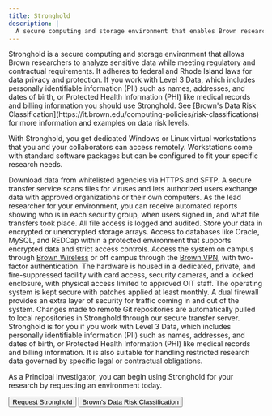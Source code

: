```yaml
---
title: Stronghold
description: |
  A secure computing and storage environment that enables Brown researchers to analyze sensitive data while complying with regulatory or contractual requirements.
---
```


<ContentSection title="Why Use Highly Secure Computing?">
Stronghold is a secure computing and storage environment that allows Brown researchers to analyze sensitive data while
meeting regulatory and contractual requirements. It adheres to federal and Rhode Island laws for data privacy and
protection. If you work with Level 3 Data, which includes personally identifiable information (PII) such as names,
addresses, and dates of birth, or Protected Health Information (PHI) like medical records and billing information you 
should use Stronghold. See [Brown's Data Risk Classification](https://it.brown.edu/computing-policies/risk-classifications)
for more information and examples on data risk levels.

With Stronghold, you get dedicated Windows or Linux virtual workstations that you and your collaborators
can access remotely. Workstations come with standard software packages but can be configured to fit your specific
research needs.
</ContentSection>

<ContentSection title="Security Features">
<CardGroup>
  <StyledCard size="lg" iconName="FaArrowsAltH" title="Secure Data Exchange">
    Download data from whitelisted agencies via HTTPS and SFTP. A secure transfer service scans files for viruses and
    lets authorized users exchange data with approved organizations or their own computers.
  </StyledCard>

  <StyledCard size="lg" iconName="FaEye" title="Monitoring, Auditing & Activity Reporting">
    As the lead researcher for your environment, you can receive automated reports showing who is in each security
    group, when users signed in, and what file transfers took place. All file access is logged and audited.
  </StyledCard>

  <StyledCard size="lg" iconName="FaBoxes" title="Protected Data Services & Storage">
    Store your data in encrypted or unencrypted storage arrays. Access to databases like Oracle, MySQL, and REDCap
    within a protected environment that supports encrypted data and strict access controls.
  </StyledCard>

  <StyledCard size="lg" iconName="FaWifi" title="Secure Access & Identity">
      Access the system on campus through
      <a href="https://it.brown.edu/services/wireless-network-brown" target="_blank" rel="noopener noreferrer">Brown Wireless</a>
       or off campus through the
       <a href="https://it.brown.edu/services/virtual-private-network-vpn" target="_blank" rel="noopener noreferrer">Brown VPN</a>,
        with two-factor authentication.
  </StyledCard>

  <StyledCard size="lg" iconName="FaNetworkWired" title="Facility, System, & Network Security">
        The hardware is housed in a dedicated, private, and fire-suppressed facility with card access, security
        cameras, and a locked enclosure, with physical access limited to approved OIT staff. The operating system is
        kept secure with patches applied at least monthly. A dual firewall provides an extra layer of security for
        traffic coming in and out of the system.
  </StyledCard>

  <StyledCard size="lg" iconName="FaCodeBranch" title="Automated Git Sync">
        Changes made to remote Git repositories are automatically pulled to local repositories in Stronghold through our
        secure transfer server.
  </StyledCard>
</CardGroup>
</ContentSection>

<ContentSection title="Is Stronghold Right for You?">
Stronghold is for you if you work with Level 3 Data,
which includes personally identifiable information (PII) such as names, addresses, and dates of birth, or Protected Health
Information (PHI) like medical records and billing information. It is also suitable for handling restricted research
data governed by specific legal or contractual obligations.

As a Principal Investigator, you can begin using Stronghold for your research by requesting an environment today.

<ButtonGroup>
<Button href="https://brown.atlassian.net/servicedesk/customer/portal/22/group/62/create/256">Request Stronghold</Button>
<Button variant="secondary_filled" href="https://it.brown.edu/computing-policies/risk-classifications">
    Brown's Data Risk Classification
</Button>
</ButtonGroup>


</ContentSection>
